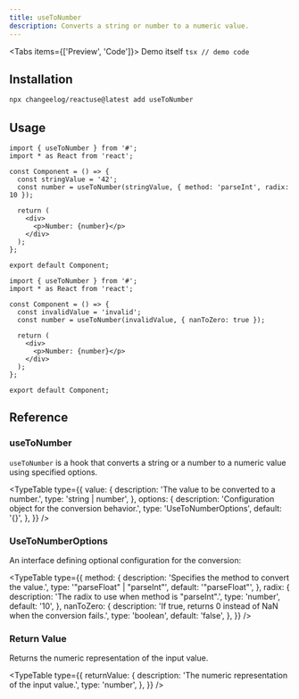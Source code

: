 ```yaml
---
title: useToNumber
description: Converts a string or number to a numeric value.
---
```


<Tabs items={['Preview', 'Code']}>
  <Tab value="Preview">Demo itself</Tab>
  <Tab value="Code">```tsx // demo code ```</Tab>
</Tabs>

## Installation

```bash
npx changeelog/reactuse@latest add useToNumber
```

## Usage

```tsx
import { useToNumber } from '#';
import * as React from 'react';

const Component = () => {
  const stringValue = '42';
  const number = useToNumber(stringValue, { method: 'parseInt', radix: 10 });

  return (
    <div>
      <p>Number: {number}</p>
    </div>
  );
};

export default Component;
```

```tsx
import { useToNumber } from '#';
import * as React from 'react';

const Component = () => {
  const invalidValue = 'invalid';
  const number = useToNumber(invalidValue, { nanToZero: true });

  return (
    <div>
      <p>Number: {number}</p>
    </div>
  );
};

export default Component;
```

## Reference

### useToNumber

`useToNumber` is a hook that converts a string or a number to a numeric value using specified options.

<TypeTable
  type={{
    value: {
      description: 'The value to be converted to a number.',
      type: 'string | number',
    },
    options: {
      description: 'Configuration object for the conversion behavior.',
      type: 'UseToNumberOptions',
      default: '{}',
    },
  }}
/>

### UseToNumberOptions

An interface defining optional configuration for the conversion:

<TypeTable
  type={{
    method: {
      description: 'Specifies the method to convert the value.',
      type: '"parseFloat" | "parseInt"',
      default: '"parseFloat"',
    },
    radix: {
      description: 'The radix to use when method is "parseInt".',
      type: 'number',
      default: '10',
    },
    nanToZero: {
      description:
        'If true, returns 0 instead of NaN when the conversion fails.',
      type: 'boolean',
      default: 'false',
    },
  }}
/>

### Return Value

Returns the numeric representation of the input value.

<TypeTable
  type={{
    returnValue: {
      description: 'The numeric representation of the input value.',
      type: 'number',
    },
  }}
/>

